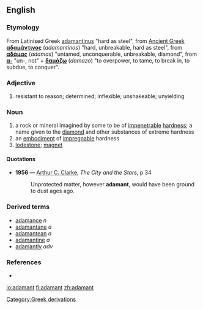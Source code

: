 ==English==
{{wikipedia}}

===Etymology===
[[Category:Greek derivations]]
From Latinised Greek [[adamantinus]] "hard as steel", from [[Ancient Greek]] '''[[αδαμάντινος]]''' (''adamantinos'') "hard, unbreakable, hard as steel",   from '''[[αδάμας]]''' (''adamas'') "untamed, unconquerable, unbreakable, diamond", from 
'''[[α-]]''' "un-, not" + 
'''[[δαμάζω]]''' (''damazo'') "to overpower, to tame, to break in, to subdue, to conquer".

===Adjective===
{{en-adj}}

# resistant to reason; determined; inflexible; unshakeable; unyielding

===Noun===
{{en-noun}}

# a rock or mineral imagined by some to be of [[impenetrable]] [[hardness]]; a name given to the [[diamond]] and other substances of extreme hardness
# an [[embodiment]] of [[impregnable]] hardness
# [[lodestone]]; [[magnet]]

====Quotations====
*'''1956''' — [[w:Arthur C. Clarke|Arthur C. Clarke]], ''The City and the Stars'', p 34
*:Unprotected matter, however '''adamant''', would have been ground to dust ages ago.

===Derived terms===
* [[adamance]] ''n''
* [[adamantane]] ''a''
* [[adamantean]] ''a''
* [[adamantine]] ''a''
* [[adamantly]] ''adv''

===References===
*{{R:Webster 1913}}

[[io:adamant]]
[[fi:adamant]]
[[zh:adamant]]
